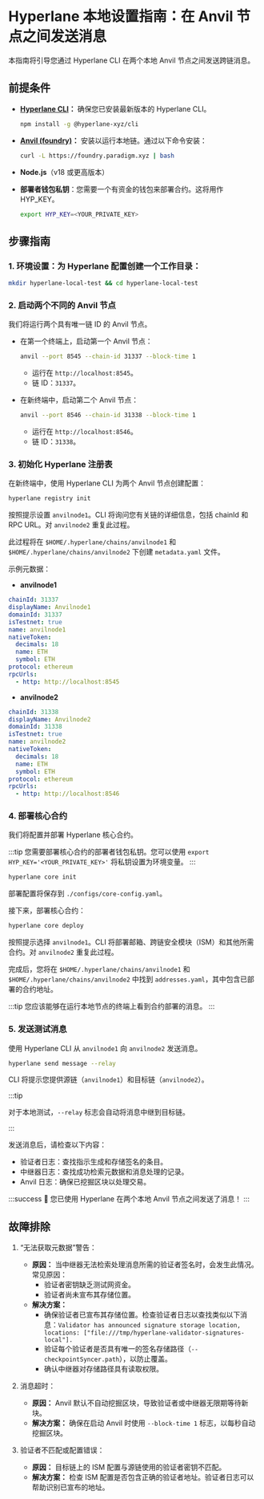 # Hyperlane 本地设置指南：在 Anvil 节点之间发送消息

本指南将引导您通过 Hyperlane CLI 在两个本地 Anvil 节点之间发送跨链消息。

## 前提条件

- **[Hyperlane CLI](https://hyperlanedevcn.github.io/website/docs/reference/cli)：** 确保您已安装最新版本的 Hyperlane CLI。

  ```bash
  npm install -g @hyperlane-xyz/cli
  ```

- **[Anvil (foundry)](https://book.getfoundry.sh/getting-started/installation)：** 安装以运行本地链。通过以下命令安装：
  ```bash
  curl -L https://foundry.paradigm.xyz | bash
  ```
- **Node.js**（v18 或更高版本）
- **部署者钱包私钥**：您需要一个有资金的钱包来部署合约。这将用作 HYP_KEY。
  ```bash
  export HYP_KEY=<YOUR_PRIVATE_KEY>
  ```

## 步骤指南

### 1. 环境设置：为 Hyperlane 配置创建一个工作目录：

```bash
mkdir hyperlane-local-test && cd hyperlane-local-test
```

### 2. 启动两个不同的 Anvil 节点

我们将运行两个具有唯一链 ID 的 Anvil 节点。

- 在第一个终端上，启动第一个 Anvil 节点：

  ```bash
  anvil --port 8545 --chain-id 31337 --block-time 1
  ```

  - 运行在 `http://localhost:8545`。
  - 链 ID：`31337`。

- 在新终端中，启动第二个 Anvil 节点：

  ```bash
  anvil --port 8546 --chain-id 31338 --block-time 1
  ```

  - 运行在 `http://localhost:8546`。
  - 链 ID：`31338`。

### 3. 初始化 Hyperlane 注册表

在新终端中，使用 Hyperlane CLI 为两个 Anvil 节点创建配置：

```bash
hyperlane registry init
```

按照提示设置 `anvilnode1`。CLI 将询问您有关链的详细信息，包括 chainId 和 RPC URL。对 `anvilnode2` 重复此过程。

此过程将在 `$HOME/.hyperlane/chains/anvilnode1` 和 `$HOME/.hyperlane/chains/anvilnode2` 下创建 `metadata.yaml` 文件。

示例元数据：

- **anvilnode1**

```yaml
chainId: 31337
displayName: Anvilnode1
domainId: 31337
isTestnet: true
name: anvilnode1
nativeToken:
  decimals: 18
  name: ETH
  symbol: ETH
protocol: ethereum
rpcUrls:
  - http: http://localhost:8545
```

- **anvilnode2**

```yaml
chainId: 31338
displayName: Anvilnode2
domainId: 31338
isTestnet: true
name: anvilnode2
nativeToken:
  decimals: 18
  name: ETH
  symbol: ETH
protocol: ethereum
rpcUrls:
  - http: http://localhost:8546
```

### 4. 部署核心合约

我们将配置并部署 Hyperlane 核心合约。

:::tip
您需要部署核心合约的部署者钱包私钥。您可以使用 `export HYP_KEY='<YOUR_PRIVATE_KEY>'` 将私钥设置为环境变量。
:::

```bash
hyperlane core init
```

部署配置将保存到 `./configs/core-config.yaml`。

接下来，部署核心合约：

```bash
hyperlane core deploy
```

按照提示选择 `anvilnode1`。CLI 将部署邮箱、跨链安全模块（ISM）和其他所需合约。对 `anvilnode2` 重复此过程。

完成后，您将在 `$HOME/.hyperlane/chains/anvilnode1` 和 `$HOME/.hyperlane/chains/anvilnode2` 中找到 `addresses.yaml`，其中包含已部署的合约地址。

:::tip
您应该能够在运行本地节点的终端上看到合约部署的消息。
:::

### 5. 发送测试消息

使用 Hyperlane CLI 从 `anvilnode1` 向 `anvilnode2` 发送消息。

```bash
hyperlane send message --relay
```

CLI 将提示您提供源链（`anvilnode1`）和目标链（`anvilnode2`）。

:::tip

对于本地测试，`--relay` 标志会自动将消息中继到目标链。

:::

发送消息后，请检查以下内容：

- 验证者日志：查找指示生成和存储签名的条目。
- 中继器日志：查找成功检索元数据和消息处理的记录。
- Anvil 日志：确保已挖掘区块以处理交易。

:::success
🎉 您已使用 Hyperlane 在两个本地 Anvil 节点之间发送了消息！
:::

## 故障排除

1. “无法获取元数据”警告：

   - **原因：** 当中继器无法检索处理消息所需的验证者签名时，会发生此情况。常见原因：
     - 验证者密钥缺乏测试网资金。
     - 验证者尚未宣布其存储位置。
   - **解决方案：**
     - 确保验证者已宣布其存储位置。检查验证者日志以查找类似以下消息：`Validator has announced signature storage location, locations: ["file:///tmp/hyperlane-validator-signatures-local"].`
     - 验证每个验证者是否具有唯一的签名存储路径（`--checkpointSyncer.path`），以防止覆盖。
     - 确认中继器对存储路径具有读取权限。

2. 消息超时：

   - **原因：** Anvil 默认不自动挖掘区块，导致验证者或中继器无限期等待新块。
   - **解决方案：** 确保在启动 Anvil 时使用 `--block-time 1` 标志，以每秒自动挖掘区块。

3. 验证者不匹配或配置错误：

   - **原因：** 目标链上的 ISM 配置与源链使用的验证者密钥不匹配。
   - **解决方案：** 检查 ISM 配置是否包含正确的验证者地址。验证者日志可以帮助识别已宣布的地址。
